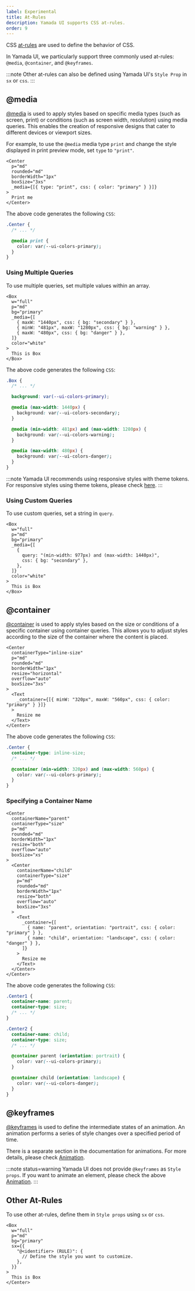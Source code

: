 ```yaml
---
label: Experimental
title: At-Rules
description: Yamada UI supports CSS at-rules.
order: 9
---
```


CSS [at-rules](https://developer.mozilla.org/en-US/docs/Web/CSS/At-rule) are used to define the behavior of CSS.

In Yamada UI, we particularly support three commonly used at-rules: `@media`, `@container`, and `@keyframes`.

:::note
Other at-rules can also be defined using Yamada UI's `Style Prop` in `sx` or `css`.
:::

## @media

[@media](https://developer.mozilla.org/en-US/docs/Web/CSS/@media) is used to apply styles based on specific media types (such as screen, print) or conditions (such as screen width, resolution) using media queries. This enables the creation of responsive designs that cater to different devices or viewport sizes.

For example, to use the `@media` media type `print` and change the style displayed in print preview mode, set `type` to `"print"`.

```tsx
<Center
  p="md"
  rounded="md"
  borderWidth="1px"
  boxSize="3xs"
  _media={[{ type: "print", css: { color: "primary" } }]}
>
  Print me
</Center>
```

The above code generates the following `CSS`:

```css
.Center {
  /* ... */

  @media print {
    color: var(--ui-colors-primary);
  }
}
```

### Using Multiple Queries

To use multiple queries, set multiple values within an array.

```tsx
<Box
  w="full"
  p="md"
  bg="primary"
  _media={[
    { maxW: "1440px", css: { bg: "secondary" } },
    { minW: "481px", maxW: "1280px", css: { bg: "warning" } },
    { maxW: "480px", css: { bg: "danger" } },
  ]}
  color="white"
>
  This is Box
</Box>
```

The above code generates the following `CSS`:

```css
.Box {
  /* ... */

  background: var(--ui-colors-primary);

  @media (max-width: 1440px) {
    background: var(--ui-colors-secondary);
  }

  @media (min-width: 481px) and (max-width: 1280px) {
    background: var(--ui-colors-warning);
  }

  @media (max-width: 480px) {
    background: var(--ui-colors-danger);
  }
}
```

:::note
Yamada UI recommends using responsive styles with theme tokens. For responsive styles using theme tokens, please check [here](/styled-system/responsive-styles).
:::

### Using Custom Queries

To use custom queries, set a string in `query`.

```tsx
<Box
  w="full"
  p="md"
  bg="primary"
  _media={[
    {
      query: "(min-width: 977px) and (max-width: 1440px)",
      css: { bg: "secondary" },
    },
  ]}
  color="white"
>
  This is Box
</Box>
```

## @container

[@container](https://developer.mozilla.org/en-US/docs/Web/CSS/@container) is used to apply styles based on the size or conditions of a specific container using container queries. This allows you to adjust styles according to the size of the container where the content is placed.

```tsx
<Center
  containerType="inline-size"
  p="md"
  rounded="md"
  borderWidth="1px"
  resize="horizontal"
  overflow="auto"
  boxSize="3xs"
>
  <Text
    _container={[{ minW: "320px", maxW: "560px", css: { color: "primary" } }]}
  >
    Resize me
  </Text>
</Center>
```

The above code generates the following `CSS`:

```css
.Center {
  container-type: inline-size;
  /* ... */

  @container (min-width: 320px) and (max-width: 560px) {
    color: var(--ui-colors-primary);
  }
}
```

### Specifying a Container Name

```tsx
<Center
  containerName="parent"
  containerType="size"
  p="md"
  rounded="md"
  borderWidth="1px"
  resize="both"
  overflow="auto"
  boxSize="xs"
>
  <Center
    containerName="child"
    containerType="size"
    p="md"
    rounded="md"
    borderWidth="1px"
    resize="both"
    overflow="auto"
    boxSize="3xs"
  >
    <Text
      _container={[
        { name: "parent", orientation: "portrait", css: { color: "primary" } },
        { name: "child", orientation: "landscape", css: { color: "danger" } },
      ]}
    >
      Resize me
    </Text>
  </Center>
</Center>
```

The above code generates the following `CSS`:

```css
.Center1 {
  container-name: parent;
  container-type: size;
  /* ... */
}

.Center2 {
  container-name: child;
  container-type: size;
  /* ... */

  @container parent (orientation: portrait) {
    color: var(--ui-colors-primary);
  }

  @container child (orientation: landscape) {
    color: var(--ui-colors-danger);
  }
}
```

## @keyframes

[@keyframes](https://developer.mozilla.org/en-US/docs/Web/CSS/@keyframes) is used to define the intermediate states of an animation. An animation performs a series of style changes over a specified period of time.

There is a separate section in the documentation for animations. For more details, please check [Animation](/styled-system/animation).

:::note status=warning
Yamada UI does not provide `@keyframes` as `Style props`. If you want to animate an element, please check the above [Animation](/styled-system/animation).
:::

## Other At-Rules

To use other at-rules, define them in `Style props` using `sx` or `css`.

```tsx
<Box
  w="full"
  p="md"
  bg="primary"
  sx={{
    "@<identifier> (RULE)": {
      // Define the style you want to customize.
    },
  }}
>
  This is Box
</Center>
```
